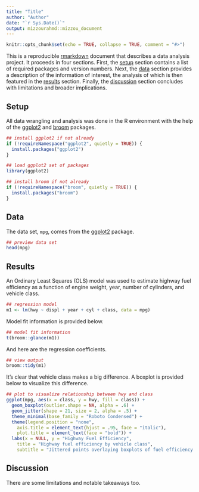 ```yaml
---
title: "Title"
author: "Author"
date: "`r Sys.Date()`"
output: mizzourahmd::mizzou_document
---
```


```r
knitr::opts_chunk$set(echo = TRUE, collapse = TRUE, comment = "#>")
```

This is a reproducible [rmarkdown](https://rmarkdown.rstudio.com) document that 
describes a data analysis project. It proceeds in four sections. First, the 
[setup](#setup) section contains a list of required packages and version 
numbers. Next, the [data](#data) section provides a description of the 
information of interest, the analysis of which is then featured in the 
[results](#results) section. Finally, the [discussion](#discussion) section 
concludes with limitations and broader implications.

## Setup

All data wrangling and analysis was done in the R environment with the help of 
the [ggplot2](https://ggplot2.tidyverse.org) and 
[broom](https://cran.r-project.org/package=broom) packages.

```r
## install ggplot2 if not already
if (!requireNamespace("ggplot2", quietly = TRUE)) {
  install.packages("ggplot2")
}

## load ggplot2 set of packages
library(ggplot2)

## install broom if not already
if (!requireNamespace("broom", quietly = TRUE)) {
  install.packages("broom")
}
```

## Data

The data set, `mpg`, comes from the [ggplot2](https://ggplot2.tidyverse.org)
package.

```r
## preview data set
head(mpg)
```

## Results

An Ordinary Least Squares (OLS) model was used to estimate highway fuel 
efficiency as a function of engine weight, year, number of cylinders, and 
vehicle class.


```r
## regression model
m1 <- lm(hwy ~ displ + year + cyl + class, data = mpg)
```

Model fit information is provided below.

```r
## model fit information
t(broom::glance(m1))
```

And here are the regression coefficients.

```r
## view output
broom::tidy(m1)
```

It's clear that vehicle class makes a big difference. A boxplot is provided 
below to visualize this difference.


```r
## plot to visualize relationship between hwy and class
ggplot(mpg, aes(x = class, y = hwy, fill = class)) +
  geom_boxplot(outlier.shape = NA, alpha = .6) + 
  geom_jitter(shape = 21, size = 2, alpha = .5) + 
  theme_minimal(base_family = "Roboto Condensed") + 
  theme(legend.position = "none", 
    axis.title = element_text(hjust = .95, face = "italic"),
    plot.title = element_text(face = "bold")) + 
  labs(x = NULL, y = "Highway Fuel Efficiency", 
    title = "Highway fuel efficiency by vehicle class", 
    subtitle = "Jittered points overlaying boxplots of fuel efficiency by class")
```


## Discussion

There are some limitations and notable takeaways too.
